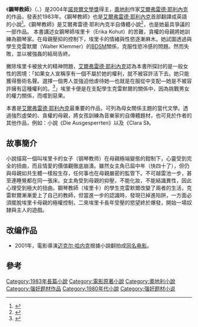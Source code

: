 {{Infobox book
| name         = 鋼琴教師
| title_orig   = Die Klavierspielerin
| translator  = 
| image        =  
| caption      =  
| author       = [[艾爾弗雷德·耶利內克|艾爾弗雷德·耶利內克]]
| cover_artist = 
| country      = 奧地利
| language     = [[德語|德語]]
| subject      =
| genre        = [[小說|小說]]
| publisher    = Rowohlt
| release_date = 1983
| english_pub_date = 
| media_type   = 紙本
| pages        = 
| isbn         = 
| dewey=
| congress= 
| oclc= 
}}

《'''鋼琴教師'''》（{{lang-de|'''''Die Klavierspielerin'''''}}、{{lang-en| '''''The Piano Teacher'''''}}）是2004年[[諾貝爾文學獎|諾貝爾文學獎]]得主，[[奧地利|奧地利]]作家[[艾爾弗雷德·耶利內克|艾爾弗雷德·耶利內克]]的作品，發表於1983年。《鋼琴教師》也是[[艾爾弗雷德·耶利內克|艾爾弗雷德·耶利內克]]首部翻譯成英語的小說<ref>{{cite journal|last=Olson|first=Steven E.|year=1990|title=Rev. of Jelinek, ''The Piano Teacher''|journal=[[The_Antioch_Review|The Antioch Review]]|volume=48|issue=2|page=258|url=http://www.jstor.org/stable/4612211}}</ref>。《鋼琴教師》是艾爾弗雷德·耶利內克半自傳體小說<ref name="Boiter">{{cite book|last = Boiter|first = Vera|title = Elfriede Jelinek|publisher = Greenwood Press|series = Women Writers in German-Speaking Countries|date = 1998|location = Westport, CT|pages = 199-207|language = en}}</ref>，也是她最具爭議的一部作品。
本書講述女鋼琴師埃里卡（Erika Kohut）的苦難，貪權的母親將她訓練為鋼琴家。在母親壓抑的控制下，埃里卡的情緒與性慾逐漸麻木。她試圖透過與學生克雷默爾（Walter Klemmer）的[[BDSM|BDSM]]關係，克服性慾冷感的問題。然而失敗，並以被強姦的結局告終。

撇除埃里卡被放大的精神問題，[[艾爾弗雷德·耶利內克|艾爾弗雷德·耶利內克]]認為本書所探討的是一般女性的困境：「如果女人宣稱享有一個不屬於她的權利，就不被容許活下去。她只能獲得藝術名聲。選擇一個男人並強迫他虐待她—也就是在服從中支配—她是不被容許擁有這種權利的。<ref>{{Cite web |url=https://www.austrianfilms.com/news/en/bodyelfriede_jelinek_the_piano_teacher_-_interviewbody |title=Elfriede Jelinek: THE PIANO TEACHER - Interview |date=2001 |publisher=Austrian Films|language=en |}}</ref>」埃里卡便是在支配學生克雷默爾的關係中，因為挑戰男女的權力關係，而嚐到惡果。

本書是[[艾爾弗雷德·耶利內克|艾爾弗雷德·耶利內克]]最重要的作品，可列為母女關係主題的當代文學。透過強烈虛榮的、貪權的母親，將女孩訓練為音樂家的自傳體題材，也可見於作者的其他作品，例如：小說《Die Ausgesperrten》以及《Clara S》。

==故事簡介==
小說描寫一個叫埃里卡的女子（钢琴教师）在母親極端變態的鉗制下，心靈受到完全的扭曲，而且情愛的價值觀徹底崩潰。雖然女主角已屆中年（快四十了），但仍與母親如共生體一樣般生存，任何事也在母親嚴密的監管下。不可越雷池一步，甚至連睡覺都在同一張床。女主角受到母親的抑壓，不能化妝，不能結識異性，因此心理受到極大的扭曲。鋼琴教師（埃里卡）的學生克雷默爾改變了兩者的生活，克雷默爾漸漸愛上了自己的教師，但當進一步的認識時，發現已掉進陷阱，一方面必須擺脫埃里卡母親的極權控制，二來埃里卡長年受壓的慾望終於爆發，開始一場奴隸與主人的遊戲。

==改编作品==
*2001年，電影導演[[迈克尔·哈内克|迈克尔·哈内克]]根據小說翻拍成[[钢琴教师_(电影)|同名电影]]。

==參考==
{{Reflist}}

{{Authority control}}
[[Category:1983年長篇小說|Category:1983年長篇小說]]
[[Category:電影原著小說|Category:電影原著小說]]
[[Category:奧地利小說|Category:奧地利小說]]
[[Category:强奸题材作品|Category:强奸题材作品]]
[[Category:1980年代小說|Category:1980年代小說]]
[[Category:强奸题材小说|Category:强奸题材小说]]